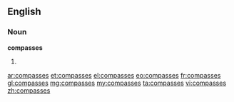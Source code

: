 ==English==

===Noun===
'''compasses'''

#{{plural of|compass}}

[[ar:compasses]]
[[et:compasses]]
[[el:compasses]]
[[eo:compasses]]
[[fr:compasses]]
[[gl:compasses]]
[[mg:compasses]]
[[my:compasses]]
[[ta:compasses]]
[[vi:compasses]]
[[zh:compasses]]